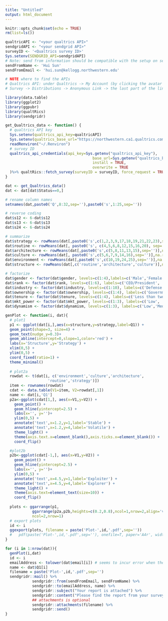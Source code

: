 ```yaml
---
title: "Untitled"
output: html_document
---
```


```r
knitr::opts_chunk$set(echo = TRUE)
rm(list=ls())
```

```r
qualtricAPI <- "<your qualtrics API>"
sendgridAPI <- "<your sendgrid API>"
surveyID <- '<Qualtrics survey ID>'
Sys.setenv(SENDGRID_API=sendgridAPI)
# Note: send from information should be compatible with the setup on sendgrid
sendFromName <- 'Hui Sun'
sendFromEmail <- 'hui.sun@kellogg.northwestern.edu'

# NOTE where to find the APIs
# Qualtrics API: under Qualtrics -> My Account (by clicking the avatar on the top right corner) -> Qualtrics IDs -> API
# Survey -> Distributions -> Anonymous Link -> the last part of the link, usually starting with "SV_"
```


```r
library(data.table)
library(ggplot2)
library(ggpubr)
library(qualtRics)
library(sendgridr)
```

```r
get_Qualtrics_data <- function() {
  # qualtrics API key
  Sys.setenv(qualtrics_api_key=qualtricAPI)
  Sys.setenv(qualtrics_base_url="https://northwestern.ca1.qualtrics.com")
  readRenviron("~/.Renviron")
  # survey ID
  qualtrics_api_credentials(api_key=Sys.getenv("qualtrics_api_key"),
                                       base_url=Sys.getenv("qualtrics_base_url"),
                                       install = TRUE,
                                       overwrite = TRUE
  )%>% qualtRics::fetch_survey(surveyID = surveyID, force_request = TRUE, label=FALSE, convert=FALSE)
}

```

```r
dat <- get_Qualtrics_data()
dat <- dat[dat$Status==0,]
```

```r
# rename column names
setnames(dat,paste0('Q',8:32,sep=''),paste0('s',1:25,sep=''))

# reverse coding
dat$s12 <- 6-dat$s12
dat$s13 <- 6-dat$s13
dat$s24 <- 6-dat$s24

# summarize
dat$strategy <- rowMeans(dat[,paste0('s',c(1,2,3,9,17,18,19,21,22,23),sep='')],na.rm=T)
dat$routine <- rowMeans(dat[, paste0('s', c(4,5,6,8,12,15,16,20), sep='')],na.rm=T)
dat$architecture <- rowMeans(dat[,paste0('s',c(5,8,11,13,15),sep='')],na.rm=T)
dat$culture <- rowMeans(dat[, paste0('s',c(5,6,7,9,14,16),sep='')],na.rm=T)
dat$environment <- rowMeans(dat[,paste0('s',c(10,19,24,25),sep='')],na.rm=T)
dat$structure <- rowMeans(dat[,c('routine','architecture','culture')],na.rm=T)

# factorize
dat$gender <- factor(dat$gender, levels=c(1:4),labels=c('Male','Female','Other','Prefer not to say'))
dat$rank <- factor(dat$rank, levels=c(1:6), labels=c('CEO/President', 'Other C-level executive', 'Non-executive senior manager', 'Middle manager', 'Supervisor', 'Non-management role'))
dat$industry <- factor(dat$industry, levels=c(1:10), labels=c('Defense', 'Education', 'Manufacturing/Industrial', 'Financial services', 'Healthcare', 'Consumer/Business services', 'Consumer/Business products', 'Utilities', 'Non-profit', 'Public/Goverment'))
dat$ownership <- factor(dat$ownership, levels=c(1:4), labels=c('Government', 'Non-profit', 'Privately held', 'Publicly traded'))
dat$tenure <- factor(dat$tenure, levels=c(1:4), labels=c('Less than two', 'Two to five', 'Five to ten', 'More than ten'))
dat$mkt_power <- factor(dat$mkt_power, levels=c(1:3), labels=c('Low', 'Medium', 'High'))
dat$dynamism <- factor(dat$dynamism, levels=c(1:3), labels=c('Low','Medium', 'High'))


```

```r
genPlot <- function(i, dat){
  # plot1
  p1 <- ggplot(dat[i,],aes(x=structure,y=strategy,label=Q1)) +
  geom_point(shape=3, size=4) + 
  geom_text(nudge_y=0.3)+
  geom_abline(intercept=0,slope=1,color='red') + 
  labs(x='Structure',y='Strategy') +
  xlim(0,5) +
  ylim(0,5) + 
  coord_fixed(ratio=1) +
  theme_minimal()
  
  # plot2a
  rowdat <- t(dat[i, c('environment','culture','architecture',
                   'routine','strategy')])
  item <- rownames(rowdat)
  cdat <- data.table(V1=item, V2=rowdat[,1])
  name <- dat[i,'Q1']
  p2a<-ggplot(cdat[1,], aes(x=V1,y=V2)) +
    geom_point() + 
    geom_hline(yintercept=2.5) + 
    labs(x='', y='')+
    ylim(0,5) + 
    annotate('text',x=1.2,y=1,label='Stable') + 
    annotate('text',x=1.2,y=4,label='Volatile') + 
    theme_light() + 
    theme(axis.text.x=element_blank(),axis.ticks.x=element_blank()) + 
    coord_flip() 

  #plot2b
  p2b<-ggplot(cdat[-1,], aes(x=V1,y=V2)) +
    geom_point() + 
    geom_hline(yintercept=2.5) + 
    labs(x='', y='')+
    ylim(0,5) + 
    annotate('text',x=4.5,y=1,label='Exploiter') + 
    annotate('text',x=4.5,y=4,label='Explorer') + 
    theme_light() + 
    theme(axis.text=element_text(size=10)) + 
    coord_flip()
  
  plots <- ggarrange(p1,
            ggarrange(p2a,p2b,heights=c(0.2,0.8),ncol=1,nrow=2,align='v'),
            ncol=2,nrow=1)
  # export plots
  id <- i
  ggexport(plots, filename = paste('Plot-',id,'.pdf',sep=''))
  #   pdf(paste('Plot-',id,'.pdf',sep=''), onefile=T, paper='A4r', width=11, height=8)
}
```


```r

for (i in 1:nrow(dat)){
  genPlot(i,dat)
  id <- i
  emailAddress <- tolower(dat$email[i]) # seems to incur error when there're capitalized letter
  name <- dat$Q1[i]
  filename = paste('Plot-',id,'.pdf',sep='')
  sendgridr::mail() %>% 
            sendgridr::from(sendFromEmail, sendFromName) %>% 
            sendgridr::to(emailAddress, name) %>% 
            sendgridr::subject("Your report is attached") %>% 
            sendgridr::content("Please find the report from your survey attached.")  %>% 
            ## attachments is optional
            sendgridr::attachments(filename) %>% 
            sendgridr::send()
}
```

